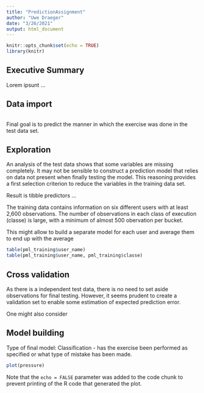 ```yaml
---
title: "PredictionAssignment"
author: "Uwe Draeger"
date: "3/26/2021"
output: html_document
---
```


```r
knitr::opts_chunk$set(echo = TRUE)
library(knitr)

```

## Executive Summary

Lorem ipsunt ...


## Data import

```r

```

Final goal is to predict the manner in which the exercise was done in the test data set. 




## Exploration

An analysis of the test data shows that some variables are missing completely. It may not be sensible to construct a prediction model that relies on data not present when finally testing the model. This reasoning provides a first selection criterion to reduce the variables in the training data set. 

Result is tibble predictors ... 


The training data contains information on six different users with at least 2,600 observations. 
The number of observations in each class of execution (classe) is large, with a minimum of almost 500 obervation per bucket.

This might allow to build a separate model for each user and average them to end up with the average 

```r

table(pml_training$user_name)
table(pml_training$user_name, pml_training$classe)

```



## Cross validation

As there is a independent test data, there is no need to set aside observations for final testing. However, it seems prudent to create a validation set to enable some estimation of expected prediction error.

One might also consider 

## Model building

Type of final model: Classification - has the exercise been performed as specified or what type of mistake has been made.




```r
plot(pressure)
```

Note that the `echo = FALSE` parameter was added to the code chunk to prevent printing of the R code that generated the plot.
